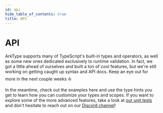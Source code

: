 ```yaml
---
id: api
hide_table_of_contents: true
title: API
---
```


# API

<!-- @blockFrom:README.md:api |> replace(./dev/test,https://github.com/arktypeio/arktype/tree/main/dev/test) -->

ArkType supports many of TypeScript's built-in types and operators, as well as some new ones dedicated exclusively to runtime validation. In fact, we got a little ahead of ourselves and built a ton of cool features, but we're still working on getting caught up syntax and API docs. Keep an eye out for more in the next couple weeks ⛵

In the meantime, check out the examples here and use the type hints you get to learn how you can customize your types and scopes. If you want to explore some of the more advanced features, take a look at [our unit tests](https://github.com/arktypeio/arktype/tree/main/dev/test) and don't hesitate to reach out on our [Discord channel](https://discord.gg/WSNF3Kc4xh)!

<!-- @blockEnd -->
